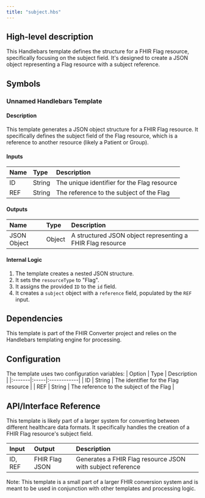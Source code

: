 ```yaml
---
title: "subject.hbs"
---
```


## High-level description
This Handlebars template defines the structure for a FHIR Flag resource, specifically focusing on the subject field. It's designed to create a JSON object representing a Flag resource with a subject reference.

## Symbols

### Unnamed Handlebars Template
#### Description
This template generates a JSON object structure for a FHIR Flag resource. It specifically defines the subject field of the Flag resource, which is a reference to another resource (likely a Patient or Group).

#### Inputs
| Name | Type | Description |
|:-----|:-----|:------------|
| ID | String | The unique identifier for the Flag resource |
| REF | String | The reference to the subject of the Flag |

#### Outputs
| Name | Type | Description |
|:-----|:-----|:------------|
| JSON Object | Object | A structured JSON object representing a FHIR Flag resource |

#### Internal Logic
1. The template creates a nested JSON structure.
2. It sets the `resourceType` to "Flag".
3. It assigns the provided `ID` to the `id` field.
4. It creates a `subject` object with a `reference` field, populated by the `REF` input.

## Dependencies
This template is part of the FHIR Converter project and relies on the Handlebars templating engine for processing.

## Configuration
The template uses two configuration variables:
| Option | Type | Description |
|:-------|:-----|:------------|
| ID | String | The identifier for the Flag resource |
| REF | String | The reference to the subject of the Flag |

## API/Interface Reference
This template is likely part of a larger system for converting between different healthcare data formats. It specifically handles the creation of a FHIR Flag resource's subject field.

| Input | Output | Description |
|:------|:-------|:------------|
| ID, REF | FHIR Flag JSON | Generates a FHIR Flag resource JSON with subject reference |

Note: This template is a small part of a larger FHIR conversion system and is meant to be used in conjunction with other templates and processing logic.